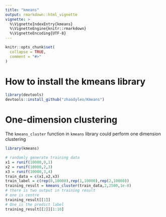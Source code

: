 ```yaml
---
title: "kmeans"
output: rmarkdown::html_vignette
vignette: >
  %\VignetteIndexEntry{kmeans}
  %\VignetteEngine{knitr::rmarkdown}
  %\VignetteEncoding{UTF-8}
---
```


```r
knitr::opts_chunk$set(
  collapse = TRUE,
  comment = "#>"
)
```

# How to install the kmeans library 

```r
library(devtools)
devtools::install_github("zhaodyleo/Kmeans")
```

# One-dimension clustering

The `kmeans_cluster` function in `kmeans` library could perform one dimension clustering
```r
library(kmeans)

# randomly generate training data
x1 = runif(10000,0,1)
x2 = runif(10000,2,3)
x3 = runif(10000,3,4)
train_data = c(x1,x2,x3)
train_label = c(rep(0,10000),rep(1,10000),rep(2,10000))
training_result = kmeans_cluster(train_data,2,2500,1e-8)
# there is two output in training result 
# one is centre 
training_result[[1]]
# One is the predict label 
training_result[[2]][1:10]
```



